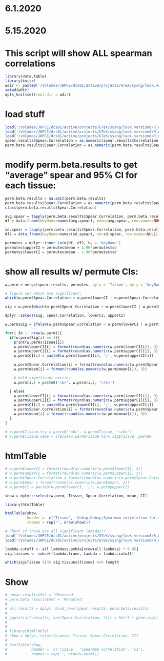 # 6.1.2020
# 5.15.2020

# This script will show ALL spearman correlations
```r
library(data.table)
library(knitr)
wdir <- paste0('/Volumes/JHPCE/dcs01/active/projects/GTeX/syang/look.version8/')
setwd(wdir)
opts_knit$set(root.dir = wdir)
```

# load stuff
```r
load('/Volumes/JHPCE/dcs01/active/projects/GTeX/syang/look.version8/R_objects/perm.beta.results.rds')
load('/Volumes/JHPCE/dcs01/active/projects/GTeX/syang/look.version8/R_objects/spear.results.rds')
load('/Volumes/JHPCE/dcs01/active/projects/GTeX/syang/look.version8/R_objects/sig.spear.tiss.rds')
spear.results$Spear.Correlation = as.numeric(spear.results$Correlation)
perm.beta.results$Spear.Correlation = as.numeric(perm.beta.results$Spear.Correlation)
```

# modify perm.beta.results to get "average" spear and 95% CI for each tissue:
```r
perm.beta.results = na.omit(perm.beta.results)
perm.beta.results$Spear.Correlation = as.numeric(perm.beta.results$Spear.Correlation)
class(perm.beta.results$Spear.Correlation)

avg.spear = tapply(perm.beta.results$Spear.Correlation, perm.beta.results$Tissue, mean)
df = data.frame(keyName=names(avg.spear), mean=avg.spear, row.names=NULL)

sd.spear = tapply(perm.beta.results$Spear.Correlation, perm.beta.results$Tissue, sd)
df2 = data.frame(keyName=names(sd.spear), sd=sd.spear, row.names=NULL)

permutes = dplyr::inner_join(df, df2, by = 'keyName')
permutes$upperCI = permutes$mean + 1.96*permutes$sd
permutes$lowerCI = permutes$mean - 1.96*permutes$sd
```

# show all results w/ permute CIs:
```r
w.perm = merge(spear.results, permutes, by.x = 'Tissue', by.y = 'keyName')

# figure out which are significant:
which(w.perm$Spear.Correlation < w.perm$lowerCI | w.perm$Spear.Correlation > w.perm$upperCI) %>% length

sig = w.perm[which(w.perm$Spear.Correlation < w.perm$lowerCI | w.perm$Spear.Correlation > w.perm$upperCI),]

dplyr::select(sig, Spear.Correlation, lowerCI, upperCI)

w.perm$Sig = ifelse(w.perm$Spear.Correlation < w.perm$lowerCI | w.perm$Spear.Correlation > w.perm$upperCI, 1, 0)

for(i in 1: nrow(w.perm)){
  if(w.perm$Sig[i] == 1){
    print(w.perm$Tissue[i])
    w.perm$lowerCI[i] = format(round(as.numeric(w.perm$lowerCI[i]), 3))
    w.perm$upperCI[i] = format(round(as.numeric(w.perm$upperCI)[i], 3))
    w.perm$CI[i] = paste0(w.perm$lowerCI[i], ';', w.perm$upperCI[i])

    w.perm$Spear.Correlation[i] = format(round(as.numeric(w.perm$Spear.Correlation[i]), 3))
    w.perm$mean[i] = format(round(as.numeric(w.perm$mean[i]), 3))

    # bold significant entries
    w.perm[i,] = paste0('<b>', w.perm[i,], '</b>')

  } else{
    w.perm$lowerCI[i] = format(round(as.numeric(w.perm$lowerCI[i]), 3))
    w.perm$upperCI[i] = format(round(as.numeric(w.perm$upperCI)[i], 3))
    w.perm$CI[i] = paste0(w.perm$lowerCI[i], ';', w.perm$upperCI[i])
    w.perm$Spear.Correlation[i] = format(round(as.numeric(w.perm$Spear.Correlation[i]), 3))
    w.perm$mean[i] = format(round(as.numeric(w.perm$mean[i]), 3))
  }
}

# w.perm$Tissue.try = paste0('<b>', w.perm$Tissue, '</b>')
# w.perm$Tissue.name = ifelse(w.perm$Tissue %in% sig$Tissue, paste0
```

# htmlTable
```r
# w.perm$lowerCI = format(round(as.numeric(w.perm$lowerCI), 3))
# w.perm$upperCI = format(round(as.numeric(w.perm$upperCI), 3))
# w.perm$Spear.Correlation = format(round(as.numeric(w.perm$Spear.Correlation), 3))
# w.perm$mean = format(round(as.numeric(w.perm$mean), 3))
# w.perm$CI = paste0(w.perm$lowerCI, ';', w.perm$upperCI)

show = dplyr::select(w.perm, Tissue, Spear.Correlation, mean, CI)

library(htmlTable)

htmlTable(show,
          header =  c('Tissue', '&nbsp;&nbsp;Spearman correlation for significant blood genes&nbsp;&nbsp;', '&nbsp;&nbsp;Average spearman correlation for 100 permuted random gene sets&nbsp;&nbsp;', '95% Confidence Interval'),
          rnames = rep('', nrow(show)))

# Check if these are all significant lambdas!?
load('/Volumes/JHPCE/dcs01/active/projects/GTeX/syang/look.version8/R_objects/lambda.frame.rds')
load('/Volumes/JHPCE/dcs01/active/projects/GTeX/syang/look.version8/R_objects/all.lambdas.rds')

lambda.cutoff <- all.lambdas$Lambda[nrow(all.lambdas) * 0.05] 
sig.tissues <- subset(lambda.frame, Lambda > lambda.cutoff)

which(sig$Tissue %in% sig.tissues$Tissue) %>% length

```

# Show
```r
# spear.results$Set = 'Observed'
# perm.beta.results$Set = 'Permuted'
# 
# all.results = dplyr::bind_rows(spear.results, perm.beta.results)
# 
# ggplot(all.results, aes(Spear.Correlation, fill = Set)) + geom_rug() + geom_density()+ geom_text(data = spear.results, aes(Spear.Correlation, y = 2, label = Tissue, vjust = -0.5), angle = 90, col = 'black') + geom_vline(xintercept = spear.results$Spear.Correlation, lty = 2, colour = "gray50") 
# 
# 
# library(htmlTable)
# show = dplyr::select(w.perm, Tissue, Spear.Correlation, CI)
# 
# htmlTable(show,
#           header =  c('Tissue', 'Spearman correlation', 'CI'),
#           rnames = rep('', nrow(w.perm)))
```



